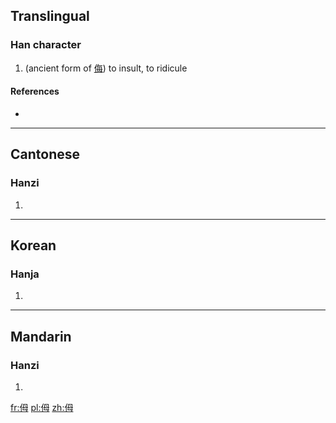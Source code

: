 ==Translingual==

===Han character===
{{Han char|rn=9|rad=人|as=05|sn=7|four=|canj=人田卜戈 (OWYI)}}

# (ancient form of [[侮]]) to insult, to ridicule

====References====
* {{Han ref|kx=0098.020|hdz=10141.050|uh=3444|ud=13380}}

----

==Cantonese==

===Hanzi===
{{yue-hanzi|jyut=|y=mou5}}

# {{defn|lang=yue|sort=人05}}

----

==Korean==

===Hanja===
{{ko-hanja|hangeul=모|rv=mo|mr=mo|y=mo|eumhun=업신여기다|ehrv=eopsin-yeogida|ehmr=ŏpsin'yŏgida|ehy=epqsin.yekita}}

# {{defn|lang=ko|sort=人05}}

----

==Mandarin==

===Hanzi===
{{cmn-hanzi|pin=[[wǔ]] ([[wu3]])|wg=wu<sup>3</sup>}}

# {{defn|lang=cmn|sort=人05}}

[[fr:㑄]]
[[pl:㑄]]
[[zh:㑄]]
